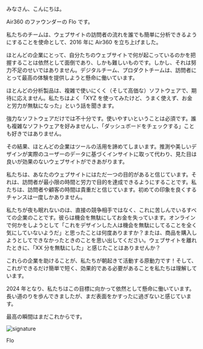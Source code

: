 みなさん、こんにちは。

Air360 のファウンダーの Flo です。

私たちのチームは、ウェブサイトの訪問者の流れを誰でも簡単に分析できるようにすることを使命として、2016 年に Air360 を立ち上げました。

ほとんどの企業にとって、自分たちのウェブサイトで何が起こっているのかを把握することは依然として面倒であり、しかも難しいものです。しかし、それは努力不足のせいではありません。デジタルチーム、プロダクトチームは、訪問者にとって最高の体験を提供しようと懸命に働いています。

ほとんどの分析製品は、複雑で使いにくく（そして高価な）ソフトウェアで、期待に応えません。私たちはよく「XYZ を使ってみたけど、うまく使えず、お金と労力が無駄になった」という話を聞きます。

強力なソフトウェアだけでは不十分です。使いやすいということは必須です。誰も複雑なソフトウェアを好みませんし、「ダッシュボードをチェックする」ことも好きではありません。

その結果、ほとんどの企業はツールの活用を諦めてしまいます。推測や美しいデザインが実際のユーザーのデータに基づくインサイトに取って代わり、見た目は良いが効果のないウェブサイトができあがります。

私たちは、あなたのウェブサイトにはただ一つの目的があると信じています。それは、訪問者が最小限の時間と労力で目的を達成できるようにすることです。私たちは、訪問者や顧客の時間は貴重だと信じています。初めての印象を良くするチャンスは一度しかありません。

私たちが夜も眠れないのは、直接の競争相手ではなく、これに苦しんでいるすべての企業のことです。彼らは機会を無駄にしてお金を失っています。オンラインで何かをしようとして「これをデザインした人は機会を無駄にしてることを全く気にしていないようだ」と思ったことは何度ありますか？または、商品を購入しようとしてできなかったときのことを思い出してください。ウェブサイトを離れたときに、「XX 分を無駄にした」と感じたことはありませんか？

これらの企業を助けることが、私たちが朝起きて活動する原動力です！そして、これができるだけ簡単で短く、効果的である必要があることを私たちは理解しています。

2024 年となり、私たちはこの目標に向かって依然として懸命に働いています。長い道のりを歩んできましたが、まだ表面をかすったに過ぎないと感じています。

最高の瞬間はまだこれからです。

<img src="/images/manifesto-sign.svg" className="w-40 h-auto" alt="signature"/>

Flo